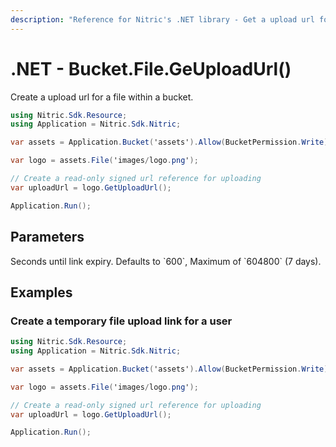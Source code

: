 ```yaml
---
description: "Reference for Nitric's .NET library - Get a upload url for a file from a bucket."
---
```


# .NET - Bucket.File.GeUploadUrl()

Create a upload url for a file within a bucket.

```csharp
using Nitric.Sdk.Resource;
using Application = Nitric.Sdk.Nitric;

var assets = Application.Bucket('assets').Allow(BucketPermission.Write);

var logo = assets.File('images/logo.png');

// Create a read-only signed url reference for uploading
var uploadUrl = logo.GetUploadUrl();

Application.Run();
```

## Parameters

<Properties>
  <Property name="expiry" type="int">
    Seconds until link expiry. Defaults to `600`, Maximum of `604800` (7 days).
  </Property>
</Properties>

## Examples

### Create a temporary file upload link for a user

```csharp
using Nitric.Sdk.Resource;
using Application = Nitric.Sdk.Nitric;

var assets = Application.Bucket('assets').Allow(BucketPermission.Write);

var logo = assets.File('images/logo.png');

// Create a read-only signed url reference for uploading
var uploadUrl = logo.GetUploadUrl();

Application.Run();
```
